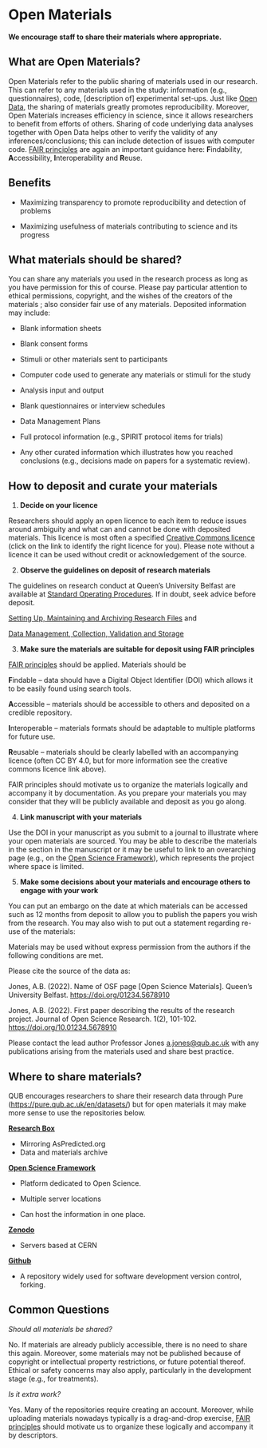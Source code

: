 # Open Materials 

**We encourage staff to share their materials where appropriate.** 

## What are Open Materials? 

Open Materials refer to the public sharing of materials used in our research. This can refer to any materials used in the study: information (e.g., questionnaires), code, \[description of\] experimental set-ups. Just like [Open Data](https://qubpsy.github.io/QUBPsyOpenScience/open_data.html), the sharing of materials greatly promotes reproducibility. Moreover, Open Materials increases efficiency in science, since it allows researchers to benefit from efforts of others. Sharing of code underlying data analyses together with Open Data helps other to verify the validity of any inferences/conclusions; this can include detection of issues with computer code. [FAIR principles](https://www.go-fair.org/fair-principles/) are again an important guidance here: **F**indability, **A**ccessibility, **I**nteroperability and **R**euse.  

## Benefits 

-   Maximizing transparency to promote reproducibility and detection of problems 

-   Maximizing usefulness of materials contributing to science and its progress 

## What materials should be shared? 

You can share any materials you used in the research process as long as you have permission for this of course. Please pay particular attention to ethical permissions, copyright, and the wishes of the creators of the materials ; also consider fair use of any materials. Deposited information may include: 

-   Blank information sheets 

-   Blank consent forms 

-   Stimuli or other materials sent to participants 

-   Computer code used to generate any materials or stimuli for the study 

-   Analysis input and output 

-   Blank questionnaires or interview schedules 

-   Data Management Plans 

-   Full protocol information (e.g., SPIRIT protocol items for trials) 

-   Any other curated information which illustrates how you reached conclusions (e.g., decisions made on papers for a systematic review). 

## How to deposit and curate your materials 

1.  **Decide on your licence** 

Researchers should apply an open licence to each item to reduce issues around ambiguity and what can and cannot be done with deposited materials. This licence is most often a specified [Creative Commons licence](https://creativecommons.org/about/cclicenses/) (click on the link to identify the right licence for you). Please note without a licence it can be used without credit or acknowledgement of the source. 

2.  **Observe the guidelines on deposit of research materials** 

The guidelines on research conduct at Queen's University Belfast are available at [Standard Operating Procedures](https://www.qub.ac.uk/Research/Governance-ethics-and-integrity/Policies-procedures-and-guidelines/Standard-operating-procedures/). If in doubt, seek advice before deposit.  

[Setting Up, Maintaining and Archiving Research Files](https://www.qub.ac.uk/home/Research/Governance-ethics-and-integrity/FileStore/Filetoupload,1226017,en.pdf) and  

[Data Management, Collection, Validation and Storage](https://www.qub.ac.uk/home/Research/Governance-ethics-and-integrity/FileStore/Filetoupload,1226024,en.pdf)  

3.  **Make sure the materials are suitable for deposit using FAIR principles** 

[FAIR principles](https://www.go-fair.org/fair-principles/) should be applied. Materials should be 

**F**indable -- data should have a Digital Object Identifier (DOI) which allows it to be easily found using search tools. 

**A**ccessible -- materials should be accessible to others and deposited on a credible repository. 

**I**nteroperable -- materials formats should be adaptable to multiple platforms for future use.  

**R**eusable -- materials should be clearly labelled with an accompanying licence (often CC BY 4.0, but for more information see the creative commons licence link above).  

FAIR principles should motivate us to organize the materials logically and accompany it by documentation. As you prepare your materials you may consider that they will be publicly available and deposit as you go along.  

4.  **Link manuscript with your materials** 

Use the DOI in your manuscript as you submit to a journal to illustrate where your open materials are sourced. You may be able to describe the materials in the section in the manuscript or it may be useful to link to an overarching page (e.g., on the [Open Science Framework](https://osf.io/)), which represents the project where space is limited. 

5.  **Make some decisions about your materials and encourage others to engage with your work** 

You can put an embargo on the date at which materials can be accessed such as 12 months from deposit to allow you to publish the papers you wish from the research. You may also wish to put out a statement regarding re-use of the materials: 

Materials may be used without express permission from the authors if the following conditions are met.  

Please cite the source of the data as: 

Jones, A.B. (2022). Name of OSF page \[Open Science Materials\]. Queen's University Belfast. [https://doi.org/01234.5678910](https://doi.org/01234.5678910whateverthedoinumberis)  

Jones, A.B. (2022). First paper describing the results of the research project. Journal of Open Science Research. 1(2), 101-102. [https://doi.org/10.](https://doi.org/10.whateverthenumberishere)[01234.5678910](https://doi.org/01234.5678910whateverthedoinumberis) 

Please contact the lead author Professor Jones [a.jones\@qub.ac.uk](mailto:ab.smith@ulster.ac.uk) with any publications arising from the materials used and share best practice. 

## Where to share materials? 

QUB encourages researchers to share their research data through Pure (<https://pure.qub.ac.uk/en/datasets/>) but for open materials it may make more sense to use the repositories below.  

[**Research Box**](https://researchbox.org/)  

-   Mirroring AsPredicted.org
-   Data and materials archive 

[**Open Science Framework**](https://osf.io/) 

-   Platform dedicated to Open Science.

-   Multiple server locations

-   Can host the information in one place. 

[**Zenodo**](https://zenodo.org/) 

-   Servers based at CERN 

[**Github**](https://github.com/) 

-   A repository widely used for software development version control, forking. 

## Common Questions 

*Should all materials be shared?* 

No. If materials are already publicly accessible, there is no need to share this again. Moreover, some materials may not be published because of copyright or intellectual property restrictions, or future potential thereof. Ethical or safety concerns may also apply, particularly in the development stage (e.g., for treatments). 

*Is it extra work?* 

Yes. Many of the repositories require creating an account. Moreover, while uploading materials nowadays typically is a drag-and-drop exercise, [FAIR principles](https://www.go-fair.org/fair-principles/) should motivate us to organize these logically and accompany it by descriptors. 
